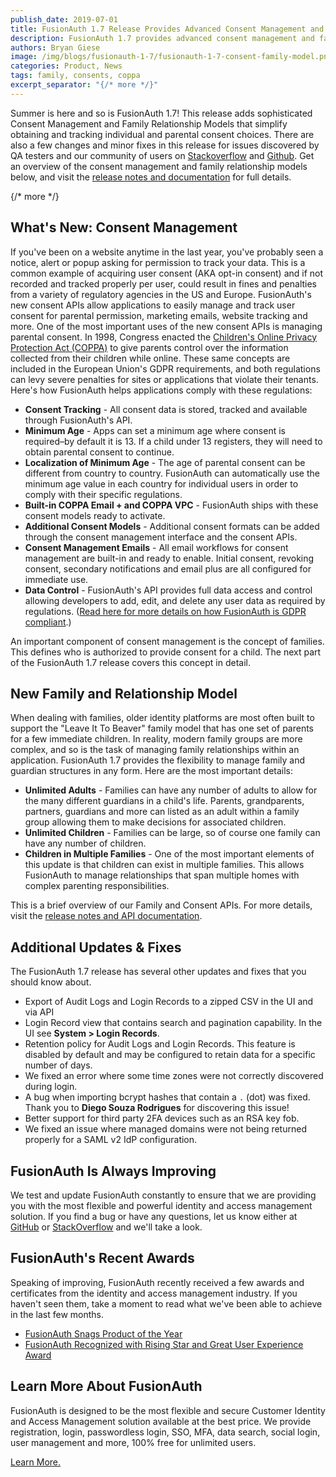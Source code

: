 ```yaml
---
publish_date: 2019-07-01 
title: FusionAuth 1.7 Release Provides Advanced Consent Management and Family Relationship Models
description: FusionAuth 1.7 provides advanced consent management and family relationship modeling allowing you to quickly comply with complex COPPA and data control regulations.
authors: Bryan Giese
image: /img/blogs/fusionauth-1-7/fusionauth-1-7-consent-family-model.png
categories: Product, News
tags: family, consents, coppa
excerpt_separator: "{/* more */}"
---
```


Summer is here and so is FusionAuth 1.7! This release adds sophisticated Consent Management and Family Relationship Models that simplify obtaining and tracking individual and parental consent choices. There are also a few changes and minor fixes in this release for issues discovered by QA testers and our community of users on [Stackoverflow](https://stackoverflow.com/questions/tagged/fusionauth "Jump to Stackoverflow") and [Github](https://github.com/FusionAuth/fusionauth-issues/issues/ "Jump to Github"). Get an overview of the consent management and family relationship models below, and visit the [release notes and documentation](/docs/release-notes/archive#version-1-7-0) for full details.

{/* more */}

## What's New: Consent Management

If you've been on a website anytime in the last year, you've probably seen a notice, alert or popup asking for permission to track your data. This is a common example of acquiring user consent (AKA opt-in consent) and if not recorded and tracked properly per user, could result in fines and penalties from a variety of regulatory agencies in the US and Europe. FusionAuth's new consent APIs allow applications to easily manage and track user consent for parental permission, marketing emails, website tracking and more.
One of the most important uses of the new consent APIs is managing parental consent. In 1998, Congress enacted the [Children's Online Privacy Protection Act (COPPA)](https://www.ftc.gov/tips-advice/business-center/guidance/complying-coppa-frequently-asked-questions) to give parents control over the information collected from their children while online. These same concepts are included in the European Union's GDPR requirements, and both regulations can levy severe penalties for sites or applications that violate their tenants. Here's how FusionAuth helps applications comply with these regulations:
- **Consent Tracking** - All consent data is stored, tracked and available through FusionAuth's API.
- **Minimum Age** - Apps can set a minimum age where consent is required–by default it is 13. If a child under 13 registers, they will need to obtain parental consent to continue.
- **Localization of Minimum Age** - The age of parental consent can be different from country to country. FusionAuth can automatically use the minimum age value in each country for individual users in order to comply with their specific regulations.
- **Built-in COPPA Email + and COPPA VPC** - FusionAuth ships with these consent models ready to activate.
- **Additional Consent Models** - Additional consent formats can be added through the consent management interface and the consent APIs.
- **Consent Management Emails** - All email workflows for consent management are built-in and ready to enable. Initial consent, revoking consent, secondary notifications and email plus are all configured for immediate use.
- **Data Control** - FusionAuth's API provides full data access and control allowing developers to add, edit, and delete any user data as required by regulations. ([Read here for more details on how FusionAuth is GDPR compliant](/blog/2019/03/19/is-fusionauth-gdpr-compliant).)

An important component of consent management is the concept of families. This defines who is authorized to provide consent for a child. The next part of the FusionAuth 1.7 release covers this concept in detail.

## New Family and Relationship Model

When dealing with families, older identity platforms are most often built to support the "Leave It To Beaver" family model that has one set of parents for a few immediate children. In reality, modern family groups are more complex, and so is the task of managing family relationships within an application. FusionAuth 1.7 provides the flexibility to manage family and guardian structures in any form. Here are the most important details:
- **Unlimited Adults** - Families can have any number of adults to allow for the many different guardians in a child's life. Parents, grandparents, partners, guardians and more can listed as an adult within a family group allowing them to make decisions for associated children.
- **Unlimited Children** - Families can be large, so of course one family can have any number of children.
- **Children in Multiple Families** - One of the most important elements of this update is that children can exist in multiple families. This allows FusionAuth to manage relationships that span multiple homes with complex parenting responsibilities.

This is a brief overview of our Family and Consent APIs. For more details, visit the [release notes and API documentation](/docs/release-notes/archive#version-1-7-0).  


## Additional Updates & Fixes

The FusionAuth 1.7 release has several other updates and fixes that you should know about.

- Export of Audit Logs and Login Records to a zipped CSV in the UI and via API
- Login Record view that contains search and pagination capability. In the UI see **System > Login Records**.
- Retention policy for Audit Logs and Login Records. This feature is disabled by default and may be configured to retain data for a specific number of days.
- We fixed an error where some time zones were not correctly discovered during login.
- A bug when importing bcrypt hashes that contain a ```.``` (dot) was fixed. Thank you to **Diego Souza Rodrigues** for discovering this issue!
- Better support for third party 2FA devices such as an RSA key fob.
- We fixed an issue where managed domains were not being returned properly for a SAML v2 IdP configuration.

## FusionAuth Is Always Improving
We test and update FusionAuth constantly to ensure that we are providing you with the most flexible and powerful identity and access management solution. If you find a bug or have any questions, let us know either at [GitHub](https://github.com/FusionAuth/fusionauth-issues "Jump to GitHub") or [StackOverflow](https://stackoverflow.com/questions/tagged/fusionauth "Jump to StackOverflow") and we'll take a look.

## FusionAuth's Recent Awards
Speaking of improving, FusionAuth recently received a few awards and certificates from the identity and access management industry. If you haven't seen them, take a moment to read what we've been able to achieve in the last few months.
- [FusionAuth Snags Product of the Year](/blog/2019/06/17/iam-product-of-the-year)
- [FusionAuth Recognized with Rising Star and Great User Experience Award](/blog/2019/05/30/fusionauth-recognized-industry-distinctions-comparecamp)

## Learn More About FusionAuth

FusionAuth is designed to be the most flexible and secure Customer Identity and Access Management solution available at the best price. We provide registration, login, passwordless login, SSO, MFA, data search, social login, user management and more, 100% free for unlimited users.

[Learn More.](/)
